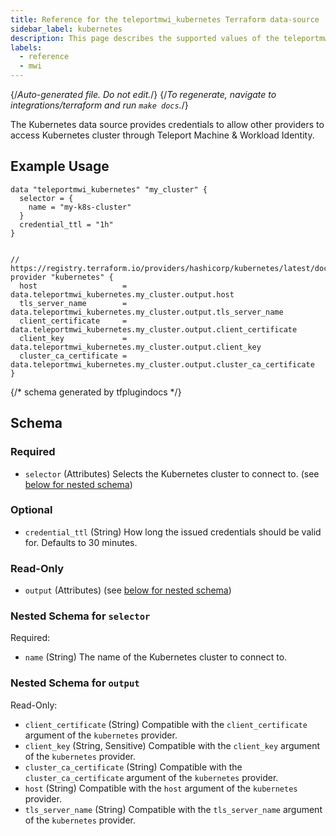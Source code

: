 ```yaml
---
title: Reference for the teleportmwi_kubernetes Terraform data-source
sidebar_label: kubernetes
description: This page describes the supported values of the teleportmwi_kubernetes data-source of the Teleport MWI Terraform provider.
labels:
  - reference
  - mwi
---
```


{/*Auto-generated file. Do not edit.*/}
{/*To regenerate, navigate to integrations/terraform and run `make docs`.*/}

The Kubernetes data source provides credentials to allow other providers to access Kubernetes cluster through Teleport Machine & Workload Identity.

## Example Usage

```hcl
data "teleportmwi_kubernetes" "my_cluster" {
  selector = {
    name = "my-k8s-cluster"
  }
  credential_ttl = "1h"
}


// https://registry.terraform.io/providers/hashicorp/kubernetes/latest/docs
provider "kubernetes" {
  host                   = data.teleportmwi_kubernetes.my_cluster.output.host
  tls_server_name        = data.teleportmwi_kubernetes.my_cluster.output.tls_server_name
  client_certificate     = data.teleportmwi_kubernetes.my_cluster.output.client_certificate
  client_key             = data.teleportmwi_kubernetes.my_cluster.output.client_key
  cluster_ca_certificate = data.teleportmwi_kubernetes.my_cluster.output.cluster_ca_certificate
}
```

{/*  schema generated by tfplugindocs */}
## Schema

### Required

- `selector` (Attributes) Selects the Kubernetes cluster to connect to. (see [below for nested schema](#nested-schema-for-selector))

### Optional

- `credential_ttl` (String) How long the issued credentials should be valid for. Defaults to 30 minutes.

### Read-Only

- `output` (Attributes) (see [below for nested schema](#nested-schema-for-output))

### Nested Schema for `selector`

Required:

- `name` (String) The name of the Kubernetes cluster to connect to.


### Nested Schema for `output`

Read-Only:

- `client_certificate` (String) Compatible with the `client_certificate` argument of the `kubernetes` provider.
- `client_key` (String, Sensitive) Compatible with the `client_key` argument of the `kubernetes` provider.
- `cluster_ca_certificate` (String) Compatible with the `cluster_ca_certificate` argument of the `kubernetes` provider.
- `host` (String) Compatible with the `host` argument of the `kubernetes` provider.
- `tls_server_name` (String) Compatible with the `tls_server_name` argument of the `kubernetes` provider.

